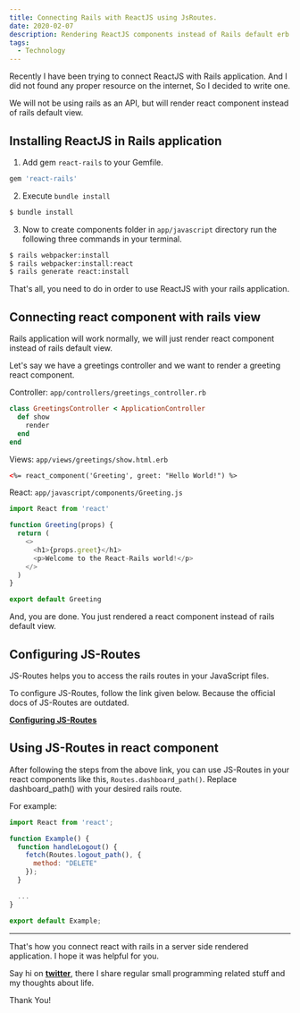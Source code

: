 ```yaml
---
title: Connecting Rails with ReactJS using JsRoutes.
date: 2020-02-07
description: Rendering ReactJS components instead of Rails default erb or slim template engine.
tags:
  - Technology
---
```


Recently I have been trying to connect ReactJS with Rails application. And I did not found any proper resource on the internet, So I decided to write one.

We will not be using rails as an API, but will render react component instead of rails default view.

## Installing ReactJS in Rails application

1. Add gem `react-rails` to your Gemfile.

```ruby
gem 'react-rails'
```

2. Execute `bundle install`

```bash
$ bundle install
```

3. Now to create components folder in `app/javascript` directory run the following three commands in your terminal.

```bash
$ rails webpacker:install
$ rails webpacker:install:react
$ rails generate react:install
```

That's all, you need to do in order to use ReactJS with your rails application.

## Connecting react component with rails view

Rails application will work normally, we will just render react component instead of rails default view.

Let's say we have a greetings controller and we want to render a greeting react component.

Controller: `app/controllers/greetings_controller.rb`

```ruby
class GreetingsController < ApplicationController
  def show
    render
  end
end
```

Views: `app/views/greetings/show.html.erb`

```html
<%= react_component('Greeting', greet: "Hello World!") %>
```

React: `app/javascript/components/Greeting.js`

```js
import React from 'react'

function Greeting(props) {
  return (
    <>
      <h1>{props.greet}</h1>
      <p>Welcome to the React-Rails world!</p>
    </>
  )
}

export default Greeting
```

And, you are done. You just rendered a react component instead of rails default view.

## Configuring JS-Routes

JS-Routes helps you to access the rails routes in your JavaScript files.

To configure JS-Routes, follow the link given below. Because the official docs of JS-Routes are outdated.

**[Configuring JS-Routes](https://github.com/railsware/js-routes/issues/237#issuecomment-409167952)**

## Using JS-Routes in react component

After following the steps from the above link, you can use JS-Routes in your react components like this, `Routes.dashboard_path()`. Replace dashboard_path() with your desired rails route.

For example:

```js
import React from 'react';

function Example() {
  function handleLogout() {
    fetch(Routes.logout_path(), {
      method: "DELETE"
    });
  }

  ...
}

export default Example;
```

<hr/>

That's how you connect react with rails in a server side rendered application. I hope it was helpful for you.

Say hi on **[twitter](https://twitter.com/codeSwastik)**, there I share regular small programming related stuff and my thoughts about life.

Thank You!